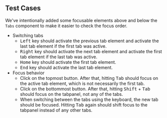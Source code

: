 ## Test Cases

We've intentionally added some focusable elements above and below the `Tabs` component to make it easier to check the focus order.

- Switching tabs
  - <kbd>Left</kbd> key should activate the previous tab element
    and activate the last tab element if the first tab was active.
  - <kbd>Right</kbd> key should activate the next tab element
    and activate the first tab element if the last tab was active.
  - <kbd>Home</kbd> key should activate the first tab element.
  - <kbd>End</kbd> key should activate the last tab element.
- Focus behavior
  - Click on the topmost button. After that, hitting <kbd>Tab</kbd> should focus on the active tab element, which is not necessarily the first tab.
  - Click on the bottommost button. After that, hitting <kbd>Shift</kbd> + <kbd>Tab</kbd> should focus on the tabpanel, not any of the tabs.
  - When switching between the tabs using the keyboard, the new tab should be focused. Hitting <kbd>Tab</kbd> again should shift focus to the tabpanel instead of any other tabs.
